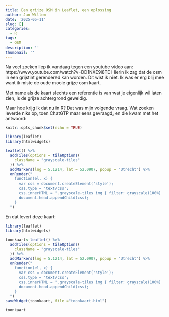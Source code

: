 ```yaml
---
title: Een grijze OSM in Leaflet, een oplossing
author: Jan Willem
date: '2025-05-11'
slug: []
categories:
  - R
tags:
  - OSM
description: ''
thumbnail: ''
---
```


Na veel zoeken liep ik vandaag tegen een youtube video aan: https://www.youtube.com/watch?v=DD1NXE9i8TE  Hierin ik zag dat de osm in een grijstint gerendered kan worden. Dit wist ik niet. Ik was er erg blij mee want ik miste de oude mooie grijze osm kaart. 

Met name als de kaart slechts een referentie is van wat je eigenlijk wil laten zien, is de grijze achtergrond geweldig.

Maar hoe krijg ik dat nu in R? Dat was mijn volgende vraag. Wat zoeken leverde niks op, toen ChatGTP maar eens gevraagd, en die kwam met het antwoord:

```r
knitr::opts_chunk$set(echo = TRUE)
```

```r
library(leaflet)
library(htmlwidgets)

leaflet() %>%
  addTiles(options = tileOptions(
    className = "grayscale-tiles"
  )) %>%
  addMarkers(lng = 5.1214, lat = 52.0907, popup = "Utrecht") %>%
  onRender("
    function(el, x) {
      var css = document.createElement('style');
      css.type = 'text/css';
      css.innerHTML = '.grayscale-tiles img { filter: grayscale(100%) !important; }';
      document.head.appendChild(css);
    }
  ")
```

En dat levert deze kaart:

```r
library(leaflet)
library(htmlwidgets)

toonkaart<-leaflet() %>%
  addTiles(options = tileOptions(
    className = "grayscale-tiles"
  )) %>%
  addMarkers(lng = 5.1214, lat = 52.0907, popup = "Utrecht") %>%
  onRender("
    function(el, x) {
      var css = document.createElement('style');
      css.type = 'text/css';
      css.innerHTML = '.grayscale-tiles img { filter: grayscale(100%) !important; }';
      document.head.appendChild(css);
    }
  ")
saveWidget(toonkaart, file ="toonkaart.html")
```

```r
toonkaart
```